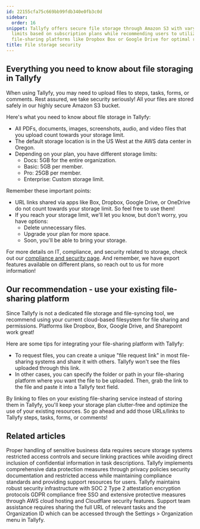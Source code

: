 ```yaml
---
id: 22155cfa75c669bb99fdb340e0fb3c0d
sidebar:
  order: 16
snippet: Tallyfy offers secure file storage through Amazon S3 with varying storage
  limits based on subscription plans while recommending users to utilize existing
  file-sharing platforms like Dropbox Box or Google Drive for optimal resource management.
title: File storage security
---
```


## Everything you need to know about file storaging in Tallyfy

When using Tallyfy, you may need to upload files to steps, tasks, forms, or comments. Rest assured, we take security seriously! All your files are stored safely in our highly secure Amazon S3 bucket.

Here's what you need to know about file storage in Tallyfy:

- All PDFs, documents, images, screenshots, audio, and video files that you upload count towards your storage limit.
- The default storage location is in the US West at the AWS data center in Oregon.
- Depending on your plan, you have different storage limits:
  - Docs: 5GB for the entire organization.
  - Basic: 5GB per member.
  - Pro: 25GB per member.
  - Enterprise: Custom storage limit.

Remember these important points:

- URL links shared via apps like Box, Dropbox, Google Drive, or OneDrive do not count towards your storage limit. So feel free to use them!
- If you reach your storage limit, we'll let you know, but don't worry, you have options:
  - Delete unnecessary files.
  - Upgrade your plan for more space.
  - Soon, you'll be able to bring your storage.

For more details on IT, compliance, and security related to storage, check out our [compliance and security page](https://tallyfy.com/legal/compliance-security/). And remember, we have export features available on different plans, so reach out to us for more information!

## Our recommendation - use your existing file-sharing platform

Since Tallyfy is not a dedicated file storage and file-syncing tool, we recommend using your current cloud-based filesystem for file sharing and permissions. Platforms like Dropbox, Box, Google Drive, and Sharepoint work great!

Here are some tips for integrating your file-sharing platform with Tallyfy:

- To request files, you can create a unique "file request link" in most file-sharing systems and share it with others. Tallyfy won't see the files uploaded through this link.
- In other cases, you can specify the folder or path in your file-sharing platform where you want the file to be uploaded. Then, grab the link to the file and paste it into a Tallyfy text field.

By linking to files on your existing file-sharing service instead of storing them in Tallyfy, you'll keep your storage plan clutter-free and optimize the use of your existing resources. So go ahead and add those URLs/links to Tallyfy steps, tasks, forms, or comments!


## Related articles
<CardGrid>
<LinkTitleCard header="<b>Tracking And Tasks > Protect Sensitive Data</b>" href="/products/pro/tracking-and-tasks/how-can-i-protect-sensitive-data-in-tallyfy/" > Proper handling of sensitive business data requires secure storage systems restricted access controls and secure linking practices while avoiding direct inclusion of confidential information in task descriptions. </LinkTitleCard>
<LinkTitleCard header="<b>Terms Legals > Tallyfy's privacy policy</b>" href="/products/pro/miscellaneous/terms-legals/where-can-i-find-tallyfys-privacy-policy/" > Tallyfy implements comprehensive data protection measures through privacy policies security documentation and restricted access while maintaining compliance standards and providing support resources for users. </LinkTitleCard>
<LinkTitleCard header="<b>Miscellaneous > Terms & legals</b>" href="/products/pro/miscellaneous/terms-legals/" > Tallyfy maintains robust security infrastructure with SOC 2 Type 2 attestation encryption protocols GDPR compliance free SSO and extensive protective measures through AWS cloud hosting and Cloudflare security features. </LinkTitleCard>
<LinkTitleCard header="<b>Support > Provide necessary info to Tallyfy's support team</b>" href="/products/pro/miscellaneous/support/how-to-provide-necessary-info-to-tallyfy-support/" > Support team assistance requires sharing the full URL of relevant tasks and the Organization ID which can be accessed through the Settings > Organization menu in Tallyfy. </LinkTitleCard>
</CardGrid>